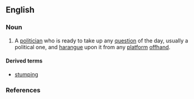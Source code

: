 ==English==

===Noun===
{{en-noun|sg=[[stump]] [[orator]]}}

# A [[politician]] who is ready to take up any [[question]] of the day, usually a political one, and [[harangue]] upon it from any [[platform]] [[offhand]].

====Derived terms====
*[[stumping]] 

===References===
{{Nuttall}}